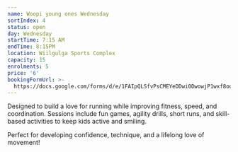 ```yaml
---
name: Woopi young ones Wednesday
sortIndex: 4
status: open
day: Wednesday
startTime: 7:15 AM
endTime: 8:15PM
location: Wiilgulga Sports Complex
capacity: 15
enrolments: 5
price: '6'
bookingFormUrl: >-
  https://docs.google.com/forms/d/e/1FAIpQLSfvPsCMEYeDDwi0DwowjP1wxf8oqLvOFXA9TaGCii_78LM9CQ/viewform?usp=header
---
```

Designed to build a love for running while improving fitness, speed, and coordination. Sessions include fun games, agility drills, short runs, and skill-based activities to keep kids active and smiling.

Perfect for developing confidence, technique, and a lifelong love of movement!
